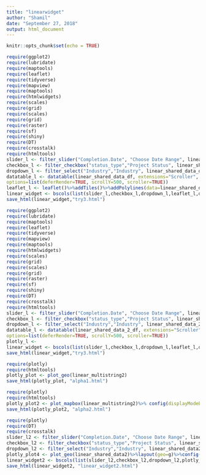 ```yaml
---
title: "linearwidget"
author: "Shamil"
date: "September 27, 2018"
output: html_document
---
```


```r
knitr::opts_chunk$set(echo = TRUE)
```

```r
require(ggplot2)
require(lubridate)
require(maptools)
require(leaflet)
require(tidyverse)
require(mapview)
require(maptools)
require(htmlwidgets)
require(scales)
require(grid)
require(scales)
require(grid)
require(raster)
require(sf)
require(shiny)
require(DT)
require(crosstalk)
require(htmltools)
slider_l <- filter_slider("Completion.Date", "Choose Date Range", linear_shared_data_df, ~Completion.Date, step = 60, ticks = TRUE, animate = FALSE)
checkbox_l <- filter_checkbox("status_type","Project Status", linear_shared_data_df, ~status_type, inline = TRUE)
dropdown_l <- filter_select("Industry","Industry", linear_shared_data_df, ~factor(Industry))
datatable_l <- datatable(linear_shared_data_df, extensions="Scroller", style="bootstrap", class="compact", width="100%",
options=list(deferRender=TRUE, scrollY=500, scroller=TRUE))
leaflet_l <- leaflet()%>%addTiles()%>%addPolylines(data=linear_shared_data)
linear_widget <- bscols(list(slider_l,checkbox_l,dropdown_l,leaflet_l,datatable_l))
save_html(linear_widget,"try3.html")
```

```r
require(ggplot2)
require(lubridate)
require(maptools)
require(leaflet)
require(tidyverse)
require(mapview)
require(maptools)
require(htmlwidgets)
require(scales)
require(grid)
require(scales)
require(grid)
require(raster)
require(sf)
require(shiny)
require(DT)
require(crosstalk)
require(htmltools)
slider_l <- filter_slider("Completion.Date", "Choose Date Range", linear_shared_data_2_df, ~Completion.Date, step = 60, ticks = TRUE, animate = FALSE)
checkbox_l <- filter_checkbox("status_type","Project Status", linear_shared_data_2_df, ~status_type, inline = TRUE)
dropdown_l <- filter_select("Industry","Industry", linear_shared_data_2_df, ~factor(Industry))
datatable_l <- datatable(linear_shared_data_2_df, extensions="Scroller", style="bootstrap", class="compact", width="100%",
options=list(deferRender=TRUE, scrollY=500, scroller=TRUE))
plotly_l <- 
linear_widget <- bscols(list(slider_l,checkbox_l,dropdown_l,leaflet_l,datatable_l))
save_html(linear_widget,"try3.html")
```

```r
require(plotly)
require(htmltools)
plotly_plot <- plot_geo(linear_multistring2)
save_html(plotly_plot, "alpha1.html")
```

```r
require(plotly)
require(htmltools)
plotly_plot2 <- plot_mapbox(linear_multistring2)%>% config(displayModeBar = F) %>% layout(xaxis=list(fixedrange=FALSE)) %>% layout(yaxis=list(fixedrange=FALSE))
save_html(plotly_plot2, "alpha2.html")
```

```r
require(plotly)
require(DT)
require(crosstalk)
slider_l2 <- filter_slider("Completion.Date", "Choose Date Range", linear_shared_data2, ~Completion.Date, step = 60, ticks = TRUE, animate = FALSE)
checkbox_l2 <- filter_checkbox("status_type","Project Status", linear_shared_data2, ~status_type, inline = TRUE)
dropdown_l2 <- filter_select("Industry","Industry", linear_shared_data2, ~factor(Industry))
plotly_plot4 <- plot_geo(linear_shared_data2)%>%layout(geo=g)%>%config(displayModeBar = F) %>% layout(xaxis=list(fixedrange=FALSE)) %>% layout(yaxis=list(fixedrange=FALSE))
linear_widget2 <- bscols(list(slider_l2,checkbox_l2,dropdown_l2,plotly_plot4))
save_html(linear_widget2, "linear_widget2.html")
```


